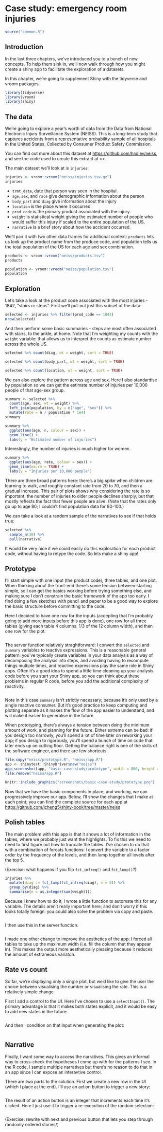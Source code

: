 # Case study: emergency room injuries {#basic-case-study}

```r
source("common.R")
```

## Introduction

In the last three chapters, we've introduced you to a bunch of new concepts. To help them sink in, we'll now walk through how you might create a shiny app to facilitate the exploration of a datasets.

In this chapter, we're going to supplement Shiny with the tidyverse and vroom packages.

```r
library(tidyverse)
library(vroom)
library(shiny)
```

## The data

We're going to explore a year's worth of data from the Data from National Electronic Injury Surveillance System (NEISS). This is a long-term study that captures accidents from a representative probability sample of all hospitals in the United States. Collected by Consumer Product Safety Commission. 

You can find out more about this dataset at <https://github.com/hadley/neiss>, and see the code used to create this extract at <>.

The main dataset we'll look at is `injuries`:

```r
injuries <- vroom::vroom("neiss/injuries.tsv.gz")
injuries
```

* `trmt_date`, date that person was seen in the hospital.
* `age`, `sex`, and `race` give demographic information about the person
* `body_part` and `diag` give information about the injury
* `location` is the place where it occurred
* `prod_code` is the primary product associated with the injury.
* `weight` is statistical weight giving the estimated number of people who
  would suffer this injury if scaled to the entire population of the US.
* `narrative` is a brief story about how the accident occurred.

We'll pair it with two other data frames for additional context: `products` lets us look up the product name from the produce code, and population tells us the total population of the US for each age and sex combination.

```r
products <- vroom::vroom("neiss/products.tsv")
products

population <- vroom::vroom("neiss/population.tsv")
population
```

## Exploration

Let's take a look at the product code associated with the most injuries - 1842, "stairs or steps". First we'll pull out just this subset of the data:

```r
selected <- injuries %>% filter(prod_code == 1842)
nrow(selected)
```

And then perform some basic summaries - steps are most often associated with stairs, to the ankle, at home. Note that I'm weighting my counts with the `weight` variable: that allows us to interpret the counts as estimate number across the whole US.

```r
selected %>% count(diag, wt = weight, sort = TRUE)

selected %>% count(body_part, wt = weight, sort = TRUE)

selected %>% count(location, wt = weight, sort = TRUE)
```

We can also explore the pattern across age and sex. Here I also standardise by population so we can get the estimate number of injuries per 10,000 people of that age-sex group.

```r
summary <- selected %>% 
  count(age, sex, wt = weight) %>% 
  left_join(population, by = c("age", "sex")) %>% 
  mutate(rate = n / population * 1e4)
summary
```

```r
summary %>% 
  ggplot(aes(age, n, colour = sex)) + 
  geom_line() + 
  labs(y = "Estimated number of injuries")
```

Interestingly, the number of injuries is much higher for women.

```r
summary %>% 
  ggplot(aes(age, rate, colour = sex)) + 
  geom_line(na.rm = TRUE) + 
  labs(y = "Injuries per 10,000 people")
```

There are three broad patterns here: there's a big spike when children are learning to walk, and roughly constant rate from 20 to 70, and then a gradual increase. This pair of plots shows why considering the rate is so important: the number of injuries to older people declines sharply, but that mostly reflects the fact that fewer people are alive. (Note that the rates only go up to age 80; I couldn't find population data for 80-100.)

We can take a look at a random sample of the narratives to see if that holds true:

```r
selected %>% 
  sample_n(10) %>% 
  pull(narrative)
```

It would be very nice if we could easily do this exploration for each product code, without having to retype the code. So lets make a shiny app!

## Prototype

I'll start simple with one input (the product code), three tables, and one plot. When thinking about the front-end there's some tension between starting simple, so I can get the basics working before trying something else, and making sure I don't constrain the basic framework of the app too early. I find doing a few sketches with pencil and paper to be a good way to explore the basic structure before committing to the code.

Here I decided to have one row for the inputs (accepting that I'm probably going to add more inputs before this app is done), one row for all three tables (giving each table 4 columns, 1/3 of the 12 column width), and then one row for the plot:

```r
```

The server function relatively straghtforward: I convert the `selected` and `summary` variables to reactive expressions. This is a reasonable general pattern: you've typically create variables in your data analysis as a way of decomposing the analysis into steps, and avoiding having to recompute things multiple times, and reactive expressions play the same role in Shiny apps. Often it's a good idea to spend a little time cleaning up your analysis code before you start your Shiny app, so you can think about these problems in regular R code, before you add the additional complexity of reactivity.

```r
```

Note in this case `summary` isn't strictly necessary; because it's only used by a single reactive consumer. But it's good practice to keep computing and plotting separate as it makes the flow of the app easier to understand, and will make it easier to generalise in the future.

When prototyping, there's always a tension between doing the minimum amount of work, and planning for the future. Either extreme can be bad: if you design too narrowly, you'll spend a lot of time later on reworking your app; if you design to rigorously, you'll spend a bunch of time on code that later ends up on cutting floor. Getting the balance right is one of the skills of the software engineer, and there are few shortcuts.

```r
file.copy("neiss/prototype.R", "neiss/app.R")
app <- shinytest::ShinyDriver$new("neiss")
app_screenshot(app, "basic-case-study/prototype", width = 800, height = 600)
file.remove("neiss/app.R")
```
```r
knitr::include_graphics("screenshots/basic-case-study/prototype.png")
```

Now that we have the basic components in place, and working, we can progressively improve our app. Below, I'll show the changes that I make at each point; you can find the complete source for each app at <https://github.com/jcheng5/shiny-book/tree/master/neiss>

<!-- TODO: should probably number once final order is fixed -->

## Polish tables

The main problem with this app is that it shows a lot of information in the tables, where we probably just want the highlights. To fix this we need to need to first figure out how to truncate the tables. I've chosen to do that with a combination of forcats functions: I convert the variable to a factor order by the frequency of the levels, and then lump together all levels after the top 5. 

(Exercise: what happens if you flip `fct_infreq()` and `fct_lump()`?)

```r
injuries %>%
  mutate(diag := fct_lump(fct_infreq(diag), n = 5)) %>%
  group_by(diag) %>%
  summarise(n = as.integer(sum(weight)))
```

Because I knew how to do it, I wrote a little function to automate this for any variable. The details aren't really important here; and don't worry if this looks totally foreign: you could also solve the problem via copy and paste.

```r
```

I then use this in the server function:

```r
```

I made one other change to improve the aesthetics of the app: I forced all tables to take up the maximum width (i.e. fill the column that they appear in). This makes the output more aesthetically pleasing because it reduces the amount of extraneous variaton.

## Rate vs count

So far, we're displaying only a single plot, but we'd like to give the user the choice between visualising the number or visualising the rate. This is a relatively simple change. 

First I add a control to the UI. Here I've chosen to use a `selectInput()`. The primary advantage is that it makes both states explicit, and it would be easy to add new states in the future:

```r
```

And then I condition on that input when generating the plot:

```r
```

## Narrative

Finally, I want some way to access the narratives. This gives an informal way to cross-check the hypotheses I come up with for the patterns I see. In the R code, I sample multiple narratives but there's no reason to do that in an app since I can expose an interavtive control.

There are two parts to the solution. First we create a new row in the UI (which I place at the end). I'll use an action button to trigger a new story:

```r
```

The result of an action button is an integer that increments each time it's clicked. Here I just use it to trigger a re-execution of the random selection:

```r
```

(Exercise: rewrite with next and previous button that lets you step through randomly ordered stories/)
